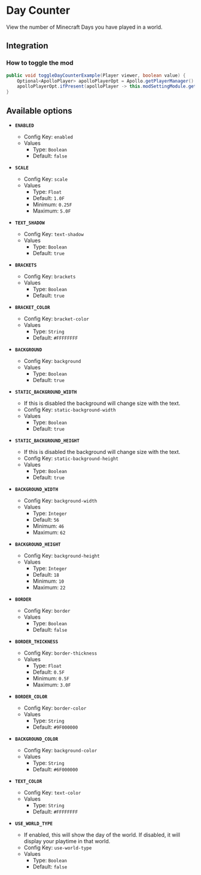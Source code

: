 # Day Counter

View the number of Minecraft Days you have played in a world.

## Integration

### How to toggle the mod

```java
public void toggleDayCounterExample(Player viewer, boolean value) {
    Optional<ApolloPlayer> apolloPlayerOpt = Apollo.getPlayerManager().getPlayer(viewer.getUniqueId());
    apolloPlayerOpt.ifPresent(apolloPlayer -> this.modSettingModule.getOptions().set(apolloPlayer, ModDayCounter.ENABLED, value));
}
```

## Available options

- __`ENABLED`__
    - Config Key: `enabled`
    - Values
        - Type: `Boolean`
        - Default: `false`

- __`SCALE`__
    - Config Key: `scale`
    - Values
        - Type: `Float`
        - Default: `1.0F`
        - Minimum: `0.25F`
        - Maximum: `5.0F`

- __`TEXT_SHADOW`__
    - Config Key: `text-shadow`
    - Values
        - Type: `Boolean`
        - Default: `true`

- __`BRACKETS`__
    - Config Key: `brackets`
    - Values
        - Type: `Boolean`
        - Default: `true`

- __`BRACKET_COLOR`__
    - Config Key: `bracket-color`
    - Values
        - Type: `String`
        - Default: `#FFFFFFFF`

- __`BACKGROUND`__
    - Config Key: `background`
    - Values
        - Type: `Boolean`
        - Default: `true`

- __`STATIC_BACKGROUND_WIDTH`__
    - If this is disabled the background will change size with the text.
    - Config Key: `static-background-width`
    - Values
        - Type: `Boolean`
        - Default: `true`

- __`STATIC_BACKGROUND_HEIGHT`__
    - If this is disabled the background will change size with the text.
    - Config Key: `static-background-height`
    - Values
        - Type: `Boolean`
        - Default: `true`

- __`BACKGROUND_WIDTH`__
    - Config Key: `background-width`
    - Values
        - Type: `Integer`
        - Default: `56`
        - Minimum: `46`
        - Maximum: `62`

- __`BACKGROUND_HEIGHT`__
    - Config Key: `background-height`
    - Values
        - Type: `Integer`
        - Default: `18`
        - Minimum: `10`
        - Maximum: `22`

- __`BORDER`__
    - Config Key: `border`
    - Values
        - Type: `Boolean`
        - Default: `false`

- __`BORDER_THICKNESS`__
    - Config Key: `border-thickness`
    - Values
        - Type: `Float`
        - Default: `0.5F`
        - Minimum: `0.5F`
        - Maximum: `3.0F`

- __`BORDER_COLOR`__
    - Config Key: `border-color`
    - Values
        - Type: `String`
        - Default: `#9F000000`

- __`BACKGROUND_COLOR`__
    - Config Key: `background-color`
    - Values
        - Type: `String`
        - Default: `#6F000000`

- __`TEXT_COLOR`__
    - Config Key: `text-color`
    - Values
        - Type: `String`
        - Default: `#FFFFFFFF`

- __`USE_WORLD_TYPE`__
    - If enabled, this will show the day of the world. If disabled, it will display your playtime in that world.
    - Config Key: `use-world-type`
    - Values
        - Type: `Boolean`
        - Default: `false`

